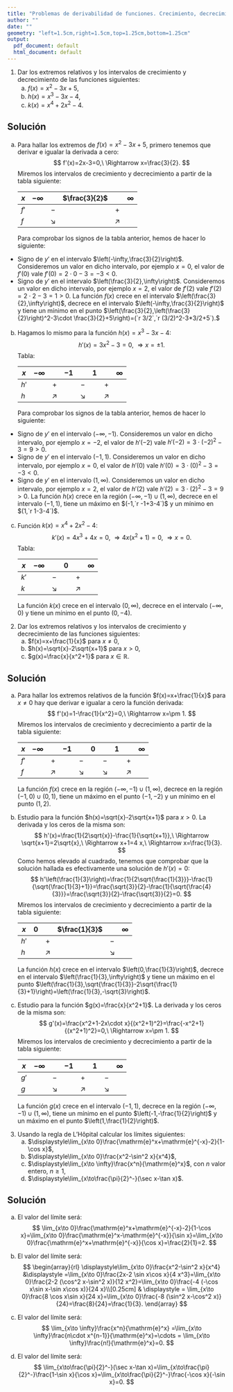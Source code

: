 ```yaml
---
title: "Problemas de derivabilidad de funciones. Crecimiento, decrecimiento y regla de l'Hôpital"
author: ""
date: ""
geometry: "left=1.5cm,right=1.5cm,top=1.25cm,bottom=1.25cm"
output:
  pdf_document: default
  html_document: default
---
```




1. Dar los extremos relativos y los intervalos de crecimiento y decrecimiento de las funciones siguientes:
    a) $f(x)=x^2-3x+5$,
    a) $h(x)=x^3-3x-4$,
    a) $k(x)=x^4+2x^2-4$.

## Solución

a) Para hallar los extremos de $f(x)=x^2-3x+5$, primero tenemos que derivar e igualar la derivada a cero:
$$
f'(x)=2x-3=0,\ \Rightarrow x=\frac{3}{2}.
$$
Miremos los intervalos de crecimiento y decrecimiento a partir de la tabla siguiente:
<div class="center">
|$x$| $-\infty$| |$\frac{3}{2}$| |$\infty$|
|--|:--:|:--:|:--:|:--:|:--:|
|$f'$| |$-$| |$+$| |
|$f$| |$\searrow$| |$\nearrow$| |
</div>
Para comprobar los signos de la tabla anterior, hemos de hacer lo siguiente:
* Signo de $y'$ en el intervalo $\left(-\infty,\frac{3}{2}\right)$. Consideremos un valor en dicho intervalo, por ejemplo $x=0$, el valor de $f'(0)$ vale $f'(0)=2\cdot 0-3=-3<0$.
* Signo de $y'$ en el intervalo $\left(\frac{3}{2},\infty\right)$. Consideremos un valor en dicho intervalo, por ejemplo $x=2$, el valor de $f'(2)$ vale $f'(2)=2\cdot 2-3=1>0$.\newline
La función $f(x)$ crece en el intervalo $\left(\frac{3}{2},\infty\right)$, decrece en el intervalo $\left(-\infty,\frac{3}{2}\right)$ y tiene un mínimo en el punto $\left(\frac{3}{2},\left(\frac{3}{2}\right)^2-3\cdot \frac{3}{2}+5\right)=(`r 3/2`,`r (3/2)^2-3*3/2+5`).$\newline

b) Hagamos lo mismo para la función $h(x)=x^3-3x-4$:
$$
h'(x)=3x^2-3=0,\ \Rightarrow x=\pm 1.
$$
Tabla:
<div class="center">
|$x$| $-\infty$| |$-1$| |$1$| |$\infty$|
|--|:--:|:--:|:--:|:--:|:--:|:--:|:--:|
|$h'$| |$+$| |$-$| |$+$| |
|$h$| |$\nearrow$| |$\searrow$| |$\nearrow$| |
</div>
Para comprobar los signos de la tabla anterior, hemos de hacer lo siguiente:
* Signo de $y'$ en el intervalo $\left(-\infty,-1\right)$. Consideremos un valor en dicho intervalo, por ejemplo $x=-2$, el valor de $h'(-2)$ vale $h'(-2)=3\cdot (-2)^2-3 = 9>0$.
* Signo de $y'$ en el intervalo $\left(-1,1\right)$. Consideremos un valor en dicho intervalo, por ejemplo $x=0$, el valor de $h'(0)$ vale $h'(0)=3\cdot (0)^2-3 = -3<0$.
* Signo de $y'$ en el intervalo $\left(1,\infty\right)$. Consideremos un valor en dicho intervalo, por ejemplo $x=2$, el valor de $h'(2)$ vale $h'(2)=3\cdot (2)^2-3 = 9>0$.
La función $h(x)$ crece en la región $(-\infty,-1)\cup (1,\infty)$, decrece en el intervalo $(-1,1)$, tiene un máximo en $(-1,`r -1+3-4`)$ y un mínimo en $(1,`r 1-3-4`)$.

c) Función $k(x)=x^4+2x^2-4$:
$$
k'(x)=4 x^3+4x=0,\ \Rightarrow 4x (x^2+1)=0,\ \Rightarrow x=0.
$$
Tabla:
<div class="center">
|$x$| $-\infty$| |$0$| |$\infty$|
|--|:--:|:--:|:--:|:--:|:--:|
|$k'$| |$-$| |$+$| |
|$k$| |$\searrow$| |$\nearrow$| |
</div>
La función $k(x)$ crece en el intervalo $\left(0,\infty\right)$, decrece en el intervalo $\left(-\infty,0\right)$ y tiene un mínimo en el punto $(0,-4).$\newpage


2. Dar los extremos relativos y los intervalos de crecimiento y decrecimiento de las funciones siguientes:
    a) $f(x)=x+\frac{1}{x}$ para $x\neq 0$,
    a) $h(x)=\sqrt{x}-2\sqrt{x+1}$ para $x>0$,
    a) $g(x)=\frac{x}{x^2+1}$ para $x\in\mathbb{R}$.


## Solución

a) Para hallar los extremos relativos de la función $f(x)=x+\frac{1}{x}$ para $x\neq 0$ hay que derivar e igualar a cero la función derivada:
$$
f'(x)=1-\frac{1}{x^2}=0,\ \Rightarrow x=\pm 1.
$$
Miremos los intervalos de crecimiento y decrecimiento a partir de la tabla siguiente:
<div class="center">
|$x$| $-\infty$| |$-1$| |$0$|  |$1$| |$\infty$|
|--|:--:|:--:|:--:|:--:|:--:|:--:|:--:|:--:|:--:|
|$f'$| |$+$| |$-$| |$-$| |$+$| |
|$f$| |$\nearrow$| |$\searrow$| |$\searrow$| |$\nearrow$| |
</div>
La función $f(x)$ crece en la región $\left(-\infty,-1\right)\cup (1,\infty)$, decrece en la región $\left(-1,0\right)\cup (0,1)$,  tiene un máximo en el punto $(-1,-2)$ y un mínimo en el punto $(1,2)$.

b) Estudio para la función $h(x)=\sqrt{x}-2\sqrt{x+1}$ para $x>0$. La derivada y los ceros de la misma son:
$$
h'(x)=\frac{1}{2\sqrt{x}}-\frac{1}{\sqrt{x+1}},\ \Rightarrow \sqrt{x+1}=2\sqrt{x},\ \Rightarrow x+1=4 x,\ \Rightarrow x=\frac{1}{3}.
$$
Como hemos elevado al cuadrado, tenemos que comprobar que la solución hallada es efectivamente una solución de $h'(x)=0$:
$$
h'\left(\frac{1}{3}\right)=\frac{1}{2\sqrt{\frac{1}{3}}}-\frac{1}{\sqrt{\frac{1}{3}+1}}=\frac{\sqrt{3}}{2}-\frac{1}{\sqrt{\frac{4}{3}}}=\frac{\sqrt{3}}{2}-\frac{\sqrt{3}}{2}=0.
$$
Miremos los intervalos de crecimiento y decrecimiento a partir de la tabla siguiente:
<div class="center">
|$x$| $0$| |$\frac{1}{3}$| |$\infty$|
|--|:--:|:--:|:--:|:--:|:--:|
|$h'$| |$+$| |$-$| |
|$h$| |$\nearrow$| |$\searrow$| |
</div>
La función $h(x)$ crece en el intervalo $\left(0,\frac{1}{3}\right)$, decrece en el intervalo $\left(\frac{1}{3},\infty\right)$ y tiene un máximo en el punto $\left(\frac{1}{3},\sqrt{\frac{1}{3}}-2\sqrt{\frac{1}{3}+1}\right)=\left(\frac{1}{3},-\sqrt{3}\right)$.

c) Estudio para la función $g(x)=\frac{x}{x^2+1}$. La derivada y los ceros de la misma son:
$$
g'(x)=\frac{x^2+1-2x\cdot x}{(x^2+1)^2}=\frac{-x^2+1}{(x^2+1)^2}=0,\ \Rightarrow x=\pm 1.
$$
Miremos los intervalos de crecimiento y decrecimiento a partir de la tabla siguiente:
<div class="center">
|$x$| $-\infty$| |$-1$| |$1$| |$\infty$|
|--|:--:|:--:|:--:|:--:|:--:|:--:|:--:|
|$g'$| |$-$| |$+$| |$-$| |
|$g$| |$\searrow$| |$\nearrow$| |$\searrow$| |
</div>
La función $g(x)$ crece en el intervalo $(-1,1)$, decrece en la región $(-\infty,-1)\cup (1,\infty)$, tiene un mínimo en el punto $\left(-1,-\frac{1}{2}\right)$ y un máximo en el punto $\left(1,\frac{1}{2}\right)$.


\newpage

3. Usando la regla de L'Hôpital calcular los límites siguientes:
    a) $\displaystyle\lim_{x\to 0}\frac{\mathrm{e}^x+\mathrm{e}^{-x}-2}{1-\cos x}$,
    a) $\displaystyle\lim_{x\to 0}\frac{x^2-\sin^2 x}{x^4}$,
    a) $\displaystyle\lim_{x\to \infty}\frac{x^n}{\mathrm{e}^x}$, con $n$ valor entero, $n\geq 1$,
    a) $\displaystyle\lim_{x\to\frac{\pi}{2}^-}(\sec x-\tan x)$.


## Solución

a) El valor del límite será:
$$
\lim_{x\to 0}\frac{\mathrm{e}^x+\mathrm{e}^{-x}-2}{1-\cos x}=\lim_{x\to 0}\frac{\mathrm{e}^x-\mathrm{e}^{-x}}{\sin x}=\lim_{x\to 0}\frac{\mathrm{e}^x+\mathrm{e}^{-x}}{\cos x}=\frac{2}{1}=2.
$$

b) El valor del límite será:
$$
\begin{array}{rl}
\displaystyle\lim_{x\to 0}\frac{x^2-\sin^2 x}{x^4} &\displaystyle  =\lim_{x\to 0}\frac{2x-2 \sin x\cos x}{4 x^3}=\lim_{x\to 0}\frac{2-2 (\cos^2 x-\sin^2 x)}{12 x^2}=\lim_{x\to 0}\frac{-4 (-\cos x\sin x-\sin x\cos x)}{24 x}\\[0.25cm]
& \displaystyle = \lim_{x\to 0}\frac{8 \cos x\sin x}{24 x}=\lim_{x\to 0}\frac{-8 (\sin^2 x-\cos^2 x)}{24}=\frac{8}{24}=\frac{1}{3}.
\end{array}
$$

c) El valor del límite será:
$$
\lim_{x\to \infty}\frac{x^n}{\mathrm{e}^x} =\lim_{x\to \infty}\frac{n\cdot x^{n-1}}{\mathrm{e}^x}=\cdots = \lim_{x\to \infty}\frac{n!}{\mathrm{e}^x}=0.
$$

d) El valor del límite será:
$$
\lim_{x\to\frac{\pi}{2}^-}(\sec x-\tan x)=\lim_{x\to\frac{\pi}{2}^-}\frac{1-\sin x}{\cos x}=\lim_{x\to\frac{\pi}{2}^-}\frac{-\cos x}{-\sin x}=0.
$$